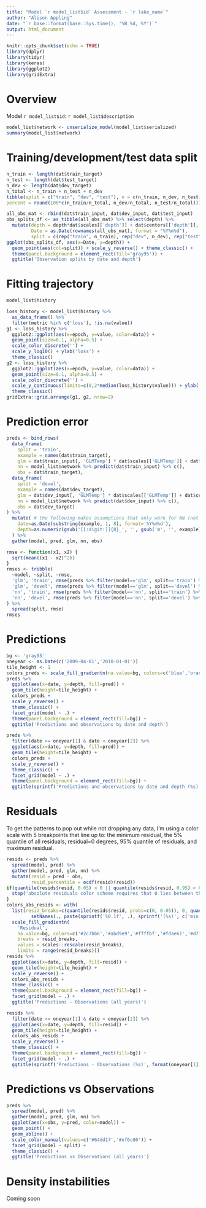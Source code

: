 ```yaml
---
title: "Model `r model_list$id` Assessment - `r lake_name`"
author: "Alison Appling"
date: "`r base::format(base::Sys.time(), '%B %d, %Y')`"
output: html_document
---
```


```r
knitr::opts_chunk$set(echo = TRUE)
library(dplyr)
library(tidyr)
library(keras)
library(ggplot2)
library(gridExtra)
```

# Overview

Model `r model_list$id`: `r model_list$description`

```r
model_list$network <- unserialize_model(model_list$serialized)
summary(model_list$network)
```

# Training/development/test data split
```r
n_train <- length(dat$train_target)
n_test <- length(dat$test_target)
n_dev <- length(dat$dev_target)
n_total <- n_train + n_test + n_dev
tibble(split = c("train", "dev", "test"), n = c(n_train, n_dev, n_test),
percent = round(100*c(n_train/n_total, n_dev/n_total, n_test/n_total)))

all_obs_mat <- rbind(dat$train_input, dat$dev_input, dat$test_input) 
obs_splits_df <- as_tibble(all_obs_mat) %>% select(depth) %>% 
  mutate(depth = depth*dat$scales[['depth']] + dat$centers[['depth']], 
         Date = as.Date(rownames(all_obs_mat), format = "%Y%m%d"),
         split = c(rep("train", n_train), rep("dev", n_dev), rep("test", n_test)))
ggplot(obs_splits_df, aes(x=Date, y=depth)) +
  geom_point(aes(col=split)) + scale_y_reverse() + theme_classic() +
  theme(panel.background = element_rect(fill='gray95')) +
  ggtitle('Observation splits by date and depth')
```
# Fitting trajectory

```r
model_list$history
```

```r
loss_history <- model_list$history %>%
  as_data_frame() %>%
  filter(metric %in% c('loss'), !is.na(value))
g1 <- loss_history %>%
  ggplot2::ggplot(aes(x=epoch, y=value, color=data)) +
  geom_point(size=0.1, alpha=0.5) +
  scale_color_discrete('') +
  scale_y_log10() + ylab('loss') +
  theme_classic()
g2 <- loss_history %>%
  ggplot2::ggplot(aes(x=epoch, y=value, color=data)) +
  geom_point(size=0.1, alpha=0.5) +
  scale_color_discrete('') +
  scale_y_continuous(limits=c(0,2*median(loss_history$value))) + ylab('loss') +
  theme_classic()
gridExtra::grid.arrange(g1, g2, nrow=2)
```

# Prediction error

```r
preds <- bind_rows(
  data_frame(
    split = 'train',
    example = names(dat$train_target),
    glm = dat$train_input[, 'GLMTemp'] * dat$scales[['GLMTemp']] + dat$centers[['GLMTemp']],
    nn = model_list$network %>% predict(dat$train_input) %>% c(),
    obs = dat$train_target),
  data_frame(
    split = 'devel',
    example = names(dat$dev_target),
    glm = dat$dev_input[, 'GLMTemp'] * dat$scales[['GLMTemp']] + dat$centers[['GLMTemp']],
    nn = model_list$network %>% predict(dat$dev_input) %>% c(),
    obs = dat$dev_target)
) %>%
  mutate( # the following makes assumptions that only work for NN (not RNN or SNN) models
    date=as.Date(substring(example, 1, 8), format='%Y%m%d'),
    depth=as.numeric(gsub('[[:digit:]]{8}_', '', gsub('m', '', example)))
  ) %>% 
  gather(model, pred, glm, nn, obs)
```

```r
rmse <- function(x1, x2) {
  sqrt(mean((x1 - x2)^2))
}
rmses <- tribble(
  ~model, ~split, ~rmse,
  'glm', 'train', rmse(preds %>% filter(model=='glm', split=='train') %>% pull(pred), preds %>% filter(model=='obs', split=='train') %>% pull(pred)),
  'glm', 'devel', rmse(preds %>% filter(model=='glm', split=='devel') %>% pull(pred), preds %>% filter(model=='obs', split=='devel') %>% pull(pred)),
  'nn', 'train', rmse(preds %>% filter(model=='nn', split=='train') %>% pull(pred), preds %>% filter(model=='obs', split=='train') %>% pull(pred)),
  'nn', 'devel', rmse(preds %>% filter(model=='nn', split=='devel') %>% pull(pred), preds %>% filter(model=='obs', split=='devel') %>% pull(pred))
) %>%
  spread(split, rmse)
rmses
```

# Predictions

```r
bg <- 'gray95'
oneyear <- as.Date(c('2009-04-01','2010-01-01'))
tile_height <- 1
colors_preds <- scale_fill_gradientn(na.value=bg, colors=c('blue','orange'))
preds %>%
  ggplot(aes(x=date, y=depth, fill=pred)) +
  geom_tile(height=tile_height) +
  colors_preds +
  scale_y_reverse() +
  theme_classic() +
  facet_grid(model ~ .) +
  theme(panel.background = element_rect(fill=bg)) +
  ggtitle('Predictions and observations by date and depth')
```

```r
preds %>%
  filter(date >= oneyear[1] & date < oneyear[2]) %>%
  ggplot(aes(x=date, y=depth, fill=pred)) +
  geom_tile(height=tile_height) +
  colors_preds +
  scale_y_reverse() +
  theme_classic() +
  facet_grid(model ~ .) +
  theme(panel.background = element_rect(fill=bg)) +
  ggtitle(sprintf('Predictions and observations by date and depth (%s)', format(oneyear[1], '%Y')))
```

# Residuals

To get the patterns to pop out while not dropping any data, I'm using a color scale with 5 breakpoints that line up to: the minimum residual, the 5% quantile of all residuals, residual=0 degrees, 95% quantile of residuals, and maximum residual.

```r
resids <- preds %>%
  spread(model, pred) %>%
  gather(model, pred, glm, nn) %>%
  mutate(resid = pred - obs,
         resid_percentile = ecdf(resid)(resid))
if(quantile(resids$resid, 0.05) > 0 || quantile(resids$resid, 0.95) < 0) {
  stop('absolute residuals color scheme requires that 0 lies between the 5% and 95% quantiles of all residuals')
}
colors_abs_resids <- with(
  list(resid_breaks=c(quantile(resids$resid, probs=c(0, 0.05)), 0, quantile(resids$resid, probs=c(0.95, 1))) %>%
         setNames(., paste(sprintf('%0.1f', .), sprintf('(%s)', c('min', '5%', 'perfect', '95%', 'max'))))), 
  scale_fill_gradientn(
    'Residual',
    na.value=bg, colors=c('#2c7bb6','#abd9e9','#ffffbf','#fdae61','#d7191c'),
    breaks = resid_breaks,
    values = scales::rescale(resid_breaks),
    limits = range(resid_breaks)))
resids %>%
  ggplot(aes(x=date, y=depth, fill=resid)) +
  geom_tile(height=tile_height) +
  scale_y_reverse() +
  colors_abs_resids +
  theme_classic() +
  theme(panel.background = element_rect(fill=bg)) +
  facet_grid(model ~ .) +
  ggtitle('Predictions - Observations (all years)')
```

```r
resids %>%
  filter(date >= oneyear[1] & date < oneyear[2]) %>%
  ggplot(aes(x=date, y=depth, fill=resid)) +
  geom_tile(height=tile_height) +
  colors_abs_resids +
  scale_y_reverse() +
  theme_classic() +
  theme(panel.background = element_rect(fill=bg)) + 
  facet_grid(model ~ .) +
  ggtitle(sprintf('Predictions - Observations (%s)', format(oneyear[1], '%Y')))
```

# Predictions vs Observations

```r
preds %>%
  spread(model, pred) %>%
  gather(model, pred, glm, nn) %>%
  ggplot(aes(x=obs, y=pred, color=model)) +
  geom_point() + 
  geom_abline() +
  scale_color_manual(values=c('#64dd17','#ef6c00')) +
  facet_grid(model ~ split) +
  theme_classic() +
  ggtitle('Predictions vs Observations (all years)')
```

# Density instabilities
Coming soon
